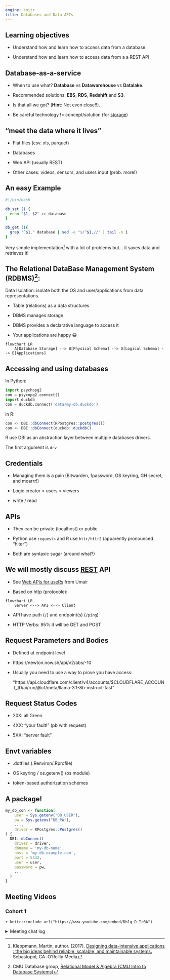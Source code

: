 ```yaml
---
engine: knitr
title: Databases and Data APIs
---
```


## Learning objectives

- Understand how and learn how to access data from a database

- Understand how and learn how to access data from a a REST API

## Database-as-a-service {-}

-   When to use what? **Database** vs **Datawarehouse** vs **Datalake**.

-   Recommended solutions: **EBS**, **RDS**, **Redshift** and **S3**. 

-   Is that all we got? (**Hint**: Not even close!!).

-   Be careful technology != concept/solution (for [storage](https://www.redhat.com/en/topics/data-storage/file-block-object-storage))

## "meet the data where it lives" {-}

- Flat files (csv. xls, parquet)

- Databases

- Web API (usually REST)

- Other cases: videos, sensors, and users input (prob. more!) 

## An easy Example 


```bash
#!/bin/bash

db_set () {
  echo "$1, $2" >> database 
}

db_get (){
  grep "^$1," database | sed -e "s/^$1,//" | tail -n 1
}
```

Very simple implementation[^1] with a lot of problems but...  it saves data and retrieves it!


[^1]: Kleppmann, Martin, author. (2017). [Designing data-intensive applications : the big ideas behind reliable, scalable, and maintainable systems.](https://www.oreilly.com/library/view/designing-data-intensive-applications/9781491903063/) Sebastopol, CA :O'Reilly Media

## The Relational DataBase Management System (RDBMS)[^2]: 
  
Data Isolation: isolate both the OS and user/applications from data representations. 

 - Table (relations) as a data structures 

 - DBMS manages storage 

 - DBMS provides a declarative language to access it

 - Your applications are happy 😀 


```mermaid
flowchart LR
    A[Database Storage] --> B[Physical Schema] --> D[Logical Schema] --> E[Applications]
```

 

[^2]: CMU Database group, [Relational Model & Algebra (CMU Intro to Database Systems)](https://youtu.be/APqWIjtzNGE?si=AHdOjvsjs0vzFSr0)


## Accessing and using databases

In Python:  

```python
import psychopg2
con = psycopg2.connect()
import duckdb
con = duckdb.connect('data/my-db.duckdb')
```

in R: 

```R
con <- DBI::dbConnect(RPostgres::postgres())
con <- DBI::dbConnect(duckdb::duckdb()
```

R use DBI as an abstraction layer between multiple databases drivers. 

The first argument is `drv`

## Credentials 

- Managing them is a pain (Bitwarden, 1password, OS keyring, GH secret, and moarrr!)

- Logic creator > users > viewers

- write / read 

## APIs

- They can be private (localhost) or public 

- Python use `requests` and R use `httr/httr2` (apparently pronounced "hiter") 

- Both are syntaxic sugar (around what?) 

## We will mostly discuss [REST](https://en.wikipedia.org/wiki/REST) API

- See [Web APIs for useRs](https://dru.quarto.pub/web-apis/#/section) from Umair

- Based on http (protocole): 

```mermaid
flowchart LR
    Server <--> API <--> Client 
```

- API have path (`/`) and endpoint(s) (`/ping`)

- HTTP Verbs: 95% it will be GET and POST 

## Request Parameters and Bodies

- Defined at endpoint level

- https://newton.now.sh/api/v2/abs/-10 

- Usually you need to use a way to prove you have access: 

    "https://api.cloudflare.com/client/v4/accounts/$CLOUDFLARE_ACCOUNT_ID/ai/run/@cf/meta/llama-3.1-8b-instruct-fast"

## Request Status Codes

- 20X: all Green

- 4XX: "your fault!" (pb with request)

- 5XX: "server fault"

## Envt variables

- .dotfiles (.Renviron/.Rprofile)

- OS keyring / os.getenv() (os module)

- token-based authorization schemes 


## A package!

```r 
my_db_con <- function(
    user = Sys.getenv("DB_USER"), 
    pw = Sys.getenv("DB_PW"), 
    ..., 
    driver = RPostgres::Postgres()
) {
  DBI::dbConnect(
    driver = driver,
    dbname = 'my-db-name', 
    host = 'my-db.example.com', 
    port = 5432, 
    user = user,
    password = pw, 
    ...
  )
}
```


## Meeting Videos {-}

### Cohort 1 {-}

`r knitr::include_url("https://www.youtube.com/embed/Dh1g_D_Ir0A")`

<details>

<summary>Meeting chat log</summary>
```
00:02:43	Gus Lipkin:	East Coast US, 1pm local
00:44:48	Gus Lipkin:	https://xkcd.com/927/
00:57:17	Jack Penzer:	Graph databases <3
```
</details>
